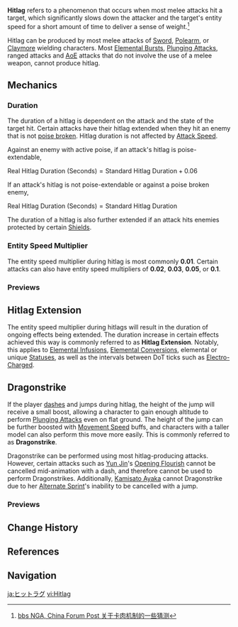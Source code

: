 {{CustomTabs
|tab1 = Overview
|tab2 = Data
}}
{{Community}}
{{Terminology Infobox
|image = 
|type  = Combat
}}
'''Hitlag''' refers to a phenomenon that occurs when most melee attacks hit a target, which significantly slows down the attacker and the target's entity speed for a short amount of time to deliver a sense of weight.<ref>[https://bbs.nga.cn/read.php?tid=31311409 bbs NGA, China Forum Post 关于卡肉机制的一些猜测]</ref>

Hitlag can be produced by most melee attacks of [[Sword]], [[Polearm]], or [[Claymore]] wielding characters. Most [[Elemental Burst]]s, [[Plunging Attack]]s, ranged attacks and [[AoE]] attacks that do not involve the use of a melee weapon, cannot produce hitlag.

==Mechanics==
{{See also|Hitlag/Data}}

===Duration===
The duration of a hitlag is dependent on the attack and the state of the target hit. Certain attacks have their hitlag extended when they hit an enemy that is not [[Interruption Resistance|poise broken]]. Hitlag duration is not affected by [[Attack Speed]].

Against an enemy with active poise, if an attack's hitlag is poise-extendable,

<math>\text{Real Hitlag Duration (Seconds)} = \text{Standard Hitlag Duration} + 0.06</math>

If an attack's hitlag is not poise-extendable or against a poise broken enemy,

<math>\text{Real Hitlag Duration (Seconds)} = \text{Standard Hitlag Duration}</math>

The duration of a hitlag is also further extended if an attack hits enemies protected by certain [[Shield]]s.

===Entity Speed Multiplier===
The entity speed multiplier during hitlag is most commonly '''0.01'''. Certain attacks can also have entity speed multipliers of '''0.02''', '''0.03''', '''0.05''', or '''0.1'''.

===Previews===
{{Preview
|size=220px
|file=Hitlag Comparison
|caption=Comparison between no hitlag, hitlag against poise-active enemy, and hitlag against directional shield enemy (played at 0.5x speed)
}}

==Hitlag Extension==
The entity speed multiplier during hitlags will result in the duration of ongoing effects being extended. The duration increase in certain effects achieved this way is commonly referred to as '''Hitlag Extension'''. Notably, this applies to [[Elemental Infusion]]s, [[Elemental Conversion]]s, elemental or unique [[Status]]es, as well as the intervals between DoT ticks such as [[Electro-Charged]].

==Dragonstrike==
If the player [[Sprinting#Dash|dashes]] and jumps during hitlag, the height of the jump will receive a small boost, allowing a character to gain enough altitude to perform [[Plunging Attack]]s even on flat ground. The height of the jump can be further boosted with [[Movement Speed]] buffs, and characters with a taller model can also perform this move more easily. This is commonly referred to as '''Dragonstrike'''.

Dragonstrike can be performed using most hitlag-producing attacks. However, certain attacks such as [[Yun Jin]]'s [[Opening Flourish]] cannot be cancelled mid-animation with a dash, and therefore cannot be used to perform Dragonstrikes. Additionally, [[Kamisato Ayaka]] cannot Dragonstrike due to her [[Alternate Sprint]]'s inability to be cancelled with a jump.

===Previews===
{{Preview
|size=185px
|file1=Dragonstrike 1
|caption1=[[Kaedehara Kazuha]] performing a Dragonstrike

|file2=Dragonstrike 2
|caption2=[[Raiden Shogun]] performing a Dragonstrike

|file3=Dragonstrike 3
|caption3=[[Sayu]] performing a Dragonstrike

|file4=Dragonstrike 4
|caption4=[[Beidou]] performing a Dragonstrike
}}

==Change History==
{{Change History|1.0}}

==References==
{{Reflist|1}}

==Navigation==
{{Combat Navbox}}

[[ja:ヒットラグ]]
[[vi:Hitlag]]